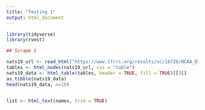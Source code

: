```yaml
---
title: "Testing 1"
output: html_document
---
```


```r
library(tidyverse)
library(rvest)
```


```r
## Scrape 1

nats19_url <- read_html("https://www.tfrrs.org/results/xc/16726/NCAA_Division_III_Cross_Country_Championships#114384")
tables <- html_nodes(nats19_url, css = "table")
nats19_data <- html_table(tables, header = TRUE, fill = TRUE)[[3]] 
as_tibble(nats19_data)
head(nats19_data, n=10)


list <- html_text(names, trim = TRUE)

```

